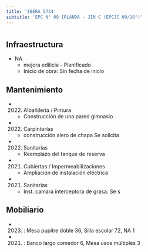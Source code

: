 ```yaml
---
title: 'IBERA 5734'
subtitle: 'EPC N° 09 IRLANDA - JIN C (EPCJC 09/16°)'
---
```


#
## Infraestructura

* NA 
    + mejora edilicia - Planificado 
    + Inicio de obra: Sin fecha de inicio 






## Mantenimiento

*  (2022) Albañileria / Pintura 
    + Construcción de una pared gimnasio

*  (2022) Carpinterías 
    + construcción alero de chapa Se solicita

*  (2022) Sanitarias 
    + Reemplazo del tanque de reserva

*  (2021) Cubiertas / Impermeabilizaciones 
    + Ampliación de instalación eléctrica

*  (2021) Sanitarias 
    + Inst. camara interceptora de grasa. Se s





## Mobiliario

*  (2023) : Mesa pupitre doble 36, Silla escolar 72, NA 1 

*  (2021) : Banco largo comedor 6, Mesa usos múltiples 3 



